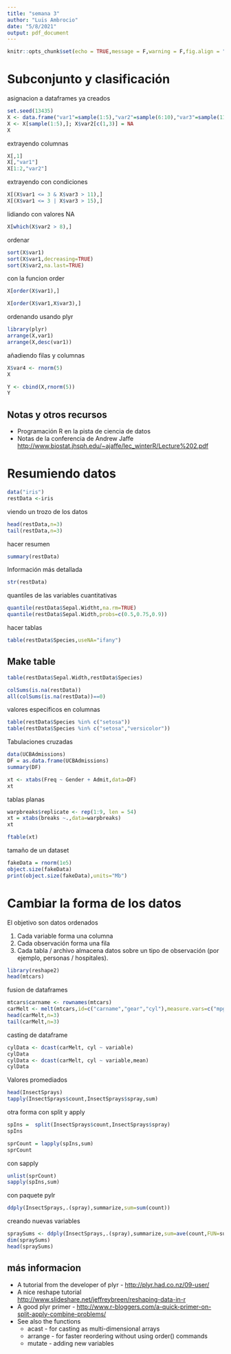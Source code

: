 ```yaml
---
title: "semana 3"
author: "Luis Ambrocio"
date: "5/8/2021"
output: pdf_document
---
```


```r
knitr::opts_chunk$set(echo = TRUE,message = F,warning = F,fig.align = "center")
```

\tableofcontents

# Subconjunto y clasificación

asignacion a dataframes ya creados 

```r
set.seed(13435)
X <- data.frame("var1"=sample(1:5),"var2"=sample(6:10),"var3"=sample(11:15))
X <- X[sample(1:5),]; X$var2[c(1,3)] = NA
X
```

extrayendo columnas 

```r
X[,1]
X[,"var1"]
X[1:2,"var2"]
```


extrayendo con condiciones 

```r
X[(X$var1 <= 3 & X$var3 > 11),]
X[(X$var1 <= 3 | X$var3 > 15),]
```
lidiando con valores NA 

```r
X[which(X$var2 > 8),]
```

ordenar 

```r
sort(X$var1)
sort(X$var1,decreasing=TRUE)
sort(X$var2,na.last=TRUE)
```

con la funcion order

```r
X[order(X$var1),]
```



```r
X[order(X$var1,X$var3),]
```

ordenando usando plyr

```r
library(plyr)
arrange(X,var1)
arrange(X,desc(var1))
```

añadiendo filas y columnas 



```r
X$var4 <- rnorm(5)
X
```


```r
Y <- cbind(X,rnorm(5))
Y
```


## Notas y otros recursos

* Programación R en la pista de ciencia de datos
* Notas de la conferencia de Andrew Jaffe [http://www.biostat.jhsph.edu/~ajaffe/lec_winterR/Lecture%202.pdf](http://www.biostat.jhsph.edu/~ajaffe/lec_winterR/Lecture%202 .pdf)

# Resumiendo datos 

```r
data("iris")
restData <-iris 
```

viendo un trozo de los datos

```r
head(restData,n=3)
tail(restData,n=3)
```


hacer resumen 

```r
summary(restData)
```

Información más detallada

```r
str(restData)
```


quantiles de las variables cuantitativas

```r
quantile(restData$Sepal.Widtht,na.rm=TRUE)
quantile(restData$Sepal.Width,probs=c(0.5,0.75,0.9))
```

hacer tablas

```r
table(restData$Species,useNA="ifany")
```


## Make table

```r
table(restData$Sepal.Width,restData$Species)
```




```r
colSums(is.na(restData))
all(colSums(is.na(restData))==0)
```


valores especificos en columnas 

```r
table(restData$Species %in% c("setosa"))
table(restData$Species %in% c("setosa","versicolor"))

```



Tabulaciones cruzadas

```r
data(UCBAdmissions)
DF = as.data.frame(UCBAdmissions)
summary(DF)
```

```r
xt <- xtabs(Freq ~ Gender + Admit,data=DF)
xt

```


tablas planas 

```r
warpbreaks$replicate <- rep(1:9, len = 54)
xt = xtabs(breaks ~.,data=warpbreaks)
xt

```




```r
ftable(xt)
```


tamaño de un dataset

```r
fakeData = rnorm(1e5)
object.size(fakeData)
print(object.size(fakeData),units="Mb")
```

# Cambiar la forma de los datos

El objetivo son datos ordenados

1. Cada variable forma una columna
2. Cada observación forma una fila
3. Cada tabla / archivo almacena datos sobre un tipo de observación (por ejemplo, personas / hospitales).


```r
library(reshape2)
head(mtcars)
```

fusion de dataframes 

```r
mtcars$carname <- rownames(mtcars)
carMelt <- melt(mtcars,id=c("carname","gear","cyl"),measure.vars=c("mpg","hp"))
head(carMelt,n=3)
tail(carMelt,n=3)
```


casting de dataframe

```r
cylData <- dcast(carMelt, cyl ~ variable)
cylData
cylData <- dcast(carMelt, cyl ~ variable,mean)
cylData
```

Valores promediados

```r
head(InsectSprays)
tapply(InsectSprays$count,InsectSprays$spray,sum)
```

otra forma con split y apply

```r
spIns =  split(InsectSprays$count,InsectSprays$spray)
spIns

sprCount = lapply(spIns,sum)
sprCount
```
con sapply 
```r
unlist(sprCount)
sapply(spIns,sum)
```

con paquete pylr

```r
ddply(InsectSprays,.(spray),summarize,sum=sum(count))
```


creando nuevas variables 

```r
spraySums <- ddply(InsectSprays,.(spray),summarize,sum=ave(count,FUN=sum))
dim(spraySums)
head(spraySums)
```


## más informacion

* A tutorial from the developer of plyr - [http://plyr.had.co.nz/09-user/](http://plyr.had.co.nz/09-user/)
* A nice reshape tutorial [http://www.slideshare.net/jeffreybreen/reshaping-data-in-r](http://www.slideshare.net/jeffreybreen/reshaping-data-in-r)
* A good plyr primer - [http://www.r-bloggers.com/a-quick-primer-on-split-apply-combine-problems/](http://www.r-bloggers.com/a-quick-primer-on-split-apply-combine-problems/)
* See also the functions
  * acast - for casting as multi-dimensional arrays
  * arrange - for faster reordering without using order() commands
  * mutate - adding new variables





